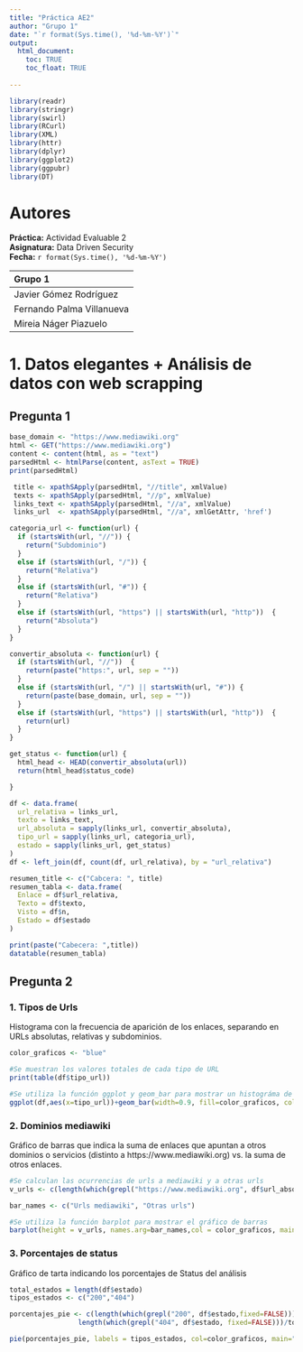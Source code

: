```yaml
---
title: "Práctica AE2"
author: "Grupo 1"
date: "`r format(Sys.time(), '%d-%m-%Y')`"
output: 
  html_document:
    toc: TRUE
    toc_float: TRUE
    
---
```


```r
library(readr)
library(stringr)
library(swirl)
library(RCurl)
library(XML)
library(httr)
library(dplyr)
library(ggplot2)
library(ggpubr)
library(DT)

```

# Autores

**Práctica:** Actividad Evaluable 2  
**Asignatura:** Data Driven Security  
**Fecha:** `r format(Sys.time(), '%d-%m-%Y')`  


|Grupo 1 |  
|:--------|  
|Javier Gómez Rodríguez|  
|Fernando Palma Villanueva|  
|Mireia Náger Piazuelo| 


# 1. Datos elegantes + Análisis de datos con web scrapping

## Pregunta 1

```r
base_domain <- "https://www.mediawiki.org"
html <- GET("https://www.mediawiki.org")
content <- content(html, as = "text")
parsedHtml <- htmlParse(content, asText = TRUE)
print(parsedHtml)
```


```r
 title <- xpathSApply(parsedHtml, "//title", xmlValue)
 texts <- xpathSApply(parsedHtml, "//p", xmlValue)
 links_text <- xpathSApply(parsedHtml, "//a", xmlValue)
 links_url  <- xpathSApply(parsedHtml, "//a", xmlGetAttr, 'href')
```


```r

categoria_url <- function(url) {
  if (startsWith(url, "//")) {
    return("Subdominio")
  }
  else if (startsWith(url, "/")) {
    return("Relativa")
  }
  else if (startsWith(url, "#")) {
    return("Relativa")
  }
  else if (startsWith(url, "https") || startsWith(url, "http"))  {
    return("Absoluta")
  }
}

convertir_absoluta <- function(url) {
  if (startsWith(url, "//"))  {
    return(paste("https:", url, sep = ""))
  }
  else if (startsWith(url, "/") || startsWith(url, "#")) {
    return(paste(base_domain, url, sep = ""))
  }
  else if (startsWith(url, "https") || startsWith(url, "http"))  {
    return(url)
  }
}

get_status <- function(url) {
  html_head <- HEAD(convertir_absoluta(url))
  return(html_head$status_code)

}

```


```r
df <- data.frame(
  url_relativa = links_url,
  texto = links_text,
  url_absoluta = sapply(links_url, convertir_absoluta),
  tipo_url = sapply(links_url, categoria_url),
  estado = sapply(links_url, get_status)
)
df <- left_join(df, count(df, url_relativa), by = "url_relativa")


```


```r

resumen_title <- c("Cabcera: ", title)
resumen_tabla <- data.frame(
  Enlace = df$url_relativa,
  Texto = df$texto,
  Visto = df$n,
  Estado = df$estado
)

print(paste("Cabecera: ",title))
datatable(resumen_tabla)

```


## Pregunta 2

### 1. Tipos de Urls
Histograma con la frecuencia de aparición de los enlaces, separando en URLs absolutas, relativas y subdominios.

```r
color_graficos <- "blue"
```


```r

#Se muestran los valores totales de cada tipo de URL
print(table(df$tipo_url))

#Se utiliza la función ggplot y geom_bar para mostrar un histográma de valores discretos
ggplot(df,aes(x=tipo_url))+geom_bar(width=0.9, fill=color_graficos, color=color_graficos) + labs (title = "Histograma con la frecuencia de enlaces", x = "Tipo de URL", y="Cantidad") + geom_text(stat = "count", aes(label=after_stat(count)),vjust=-0.5)

```

### 2. Dominios mediawiki
Gráfico de barras que indica la suma de enlaces que apuntan a otros dominios o servicios (distinto a https://www.mediawiki.org) vs. la suma de otros enlaces. 

```r

#Se calculan las ocurrencias de urls a mediawiki y a otras urls 
v_urls <- c(length(which(grepl("https://www.mediawiki.org", df$url_absoluta, fixed=FALSE))),length(which(!grepl("https://www.mediawiki.org", df$url_absoluta, fixed=FALSE))))

bar_names <- c("Urls mediawiki", "Otras urls") 

#Se utiliza la función barplot para mostrar el gráfico de barras
barplot(height = v_urls, names.arg=bar_names,col = color_graficos, main = "Tipos de URLs")

```

### 3. Porcentajes de status 
Gráfico de tarta indicando los porcentajes de Status del análisis 

```r

total_estados = length(df$estado)
tipos_estados <- c("200","404")

porcentajes_pie <- c(length(which(grepl("200", df$estado,fixed=FALSE)))/total_estados,
                 length(which(grepl("404", df$estado, fixed=FALSE)))/total_estados)

pie(porcentajes_pie, labels = tipos_estados, col=color_graficos, main="Porcentaje de Status")


```